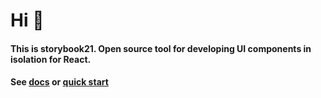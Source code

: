 # Hi 👋

#### This is storybook21. Open source tool for developing UI components in isolation for React.
#### See [docs](/docs) or [quick start](/quick-start)
